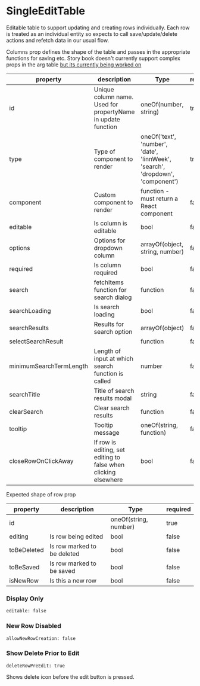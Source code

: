 
# SingleEditTable

Editable table to support updating and creating rows individually.
Each row is treated as an individual entity so expects to call save/update/delete actions and refetch data in our usual flow.

<Canvas>
    <Story id="components-editabletable-singleedittable--default" />
</Canvas>

Columns prop defines the shape of the table and passes in the appropriate functions for saving etc.
Story book doesn't currently support complex props in the arg table [but its currently being worked on](https://github.com/storybookjs/storybook/issues/12078)

| property                | description                                                     | Type                                                                           | required |
| ----------------------- | --------------------------------------------------------------- | ------------------------------------------------------------------------------ | -------- |
| id                      | Unique column name. Used for propertyName in update function    | oneOf(number, string)                                                          | true     |
| type                    | Type of component to render                                     | oneOf('text', 'number', 'date', 'linnWeek', 'search', 'dropdown', 'component') | true     |
| component               | Custom component to render                                      | function - must return a React component                                       | false    |
| editable                | Is column is editable                                           | bool                                                                           | false    |
| options                 | Options for dropdown column                                     | arrayOf(object, string, number)                                                | false    |
| required                | Is column required                                              | bool                                                                           | false    |
| search                  | fetchItems function for search dialog                           | function                                                                       | false    |
| searchLoading           | Is search loading                                               | bool                                                                           | false    |
| searchResults           | Results for search option                                       | arrayOf(object)                                                                | false    |
| selectSearchResult      |                                                                 | function                                                                       | false    |
| minimumSearchTermLength | Length of input at which search function is called              | number                                                                         | false    |
| searchTitle             | Title of search results modal                                   | string                                                                         | false    |
| clearSearch             | Clear search results                                            | function                                                                       | false    |
| tooltip                 | Tooltip message                                                 | oneOf(string, function)                                                        | false    |
| closeRowOnClickAway     | If row is editing, set editing to false when clicking elsewhere | bool                                                                           | false    |

Expected shape of row prop

| property    | description                 | Type                  | required |
| ----------- | --------------------------- | --------------------- | -------- |
| id          |                             | oneOf(string, number) | true     |
| editing     | Is row being edited         | bool                  | false    |
| toBeDeleted | Is row marked to be deleted | bool                  | false    |
| toBeSaved   | Is row marked to be saved   | bool                  | false    |
| isNewRow    | Is this a new row           | bool                  | false    |

<ArgsTable of={SingleEditTable} />

### Display Only

`editable: false`

<Canvas>
    <Story id="components-editabletable-singleedittable--display-only" />
</Canvas>

### New Row Disabled

`allowNewRowCreation: false`

<Canvas>
    <Story id="components-editabletable-singleedittable--static-rows" />
</Canvas>

### Show Delete Prior to Edit

`deleteRowPreEdit: true`

Shows delete icon before the edit button is pressed.

<Canvas>
    <Story id="components-editabletable-singleedittable--show-delete" />
</Canvas>
